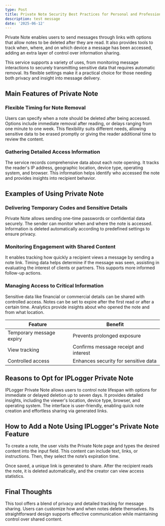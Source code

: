 ```yaml
---
type: Post
title: Private Note Security Best Practices for Personal and Professional Use
description: test message
date: '2025-06-12'
---
```

Private Note enables users to send messages through links with options that allow notes to be deleted after they are read. It also provides tools to track when, where, and on which device a message has been accessed, adding an extra layer of control over information sharing.

This service supports a variety of uses, from monitoring message interactions to securely transmitting sensitive data that requires automatic removal. Its flexible settings make it a practical choice for those needing both privacy and insight into message delivery.

## Main Features of Private Note

### Flexible Timing for Note Removal

Users can specify when a note should be deleted after being accessed. Options include immediate removal after reading, or delays ranging from one minute to one week. This flexibility suits different needs, allowing sensitive data to be erased promptly or giving the reader additional time to review the content.

### Gathering Detailed Access Information

The service records comprehensive data about each note opening. It tracks the reader's IP address, geographic location, device type, operating system, and browser. This information helps identify who accessed the note and provides insights into recipient behavior.

## Examples of Using Private Note

### Delivering Temporary Codes and Sensitive Details

Private Note allows sending one-time passwords or confidential data securely. The sender can monitor when and where the note is accessed. Information is deleted automatically according to predefined settings to ensure privacy.

### Monitoring Engagement with Shared Content

It enables tracking how quickly a recipient views a message by sending a note link. Timing data helps determine if the message was seen, assisting in evaluating the interest of clients or partners. This supports more informed follow-up actions.

### Managing Access to Critical Information

Sensitive data like financial or commercial details can be shared with controlled access. Notes can be set to expire after the first read or after a certain time. Analytics provide insights about who opened the note and from what location.

| Feature                  | Benefit                               |
| ------------------------ | ------------------------------------- |
| Temporary message expiry | Prevents prolonged exposure           |
| View tracking            | Confirms message receipt and interest |
| Controlled access        | Enhances security for sensitive data  |





## Reasons to Opt for IPLogger Private Note

IPLogger Private Note allows users to control note lifespan with options for immediate or delayed deletion up to seven days. It provides detailed insights, including the viewer's location, device type, browser, and operating system. The interface is user-friendly, enabling quick note creation and effortless sharing via generated links.





## How to Add a Note Using IPLogger's Private Note Feature

To create a note, the user visits the Private Note page and types the desired content into the input field. This content can include text, links, or instructions. Then, they select the note’s expiration time.

Once saved, a unique link is generated to share. After the recipient reads the note, it is deleted automatically, and the creator can view access statistics.





## Final Thoughts

This tool offers a blend of privacy and detailed tracking for message sharing. Users can customize how and when notes delete themselves. Its straightforward design supports effective communication while maintaining control over shared content.





